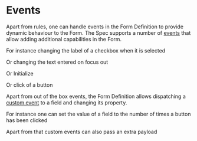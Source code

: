 
# Events

Apart from rules, one can handle events in the Form Definition to provide dynamic behaviour to the Form. The Spec
supports a number of [events](https://git.corp.adobe.com/pages/livecycle/af2-docs/spec/latest/#_events) that allow
adding additional capabilities in the Form.

For instance changing the label of a checkbox when it is selected

<Story id="adaptive-form-dynamic-behaviour-events--change" />

Or changing the text entered on focus out

<Story id="adaptive-form-dynamic-behaviour-events--blur" />

Or Initialize

<Story id="adaptive-form-dynamic-behaviour-events--initialize" />

Or click of a button

<Story id="adaptive-form-dynamic-behaviour-events--click" />


Apart from out of the box events, the Form Definition allows dispatching a
[custom event](https://git.corp.adobe.com/pages/livecycle/af2-docs/spec/latest/#_custom_events) to a field and changing
its property.

For instance one can set the value of a field to the number of times a button has been clicked

<Story id="adaptive-form-dynamic-behaviour-events-custom-events--dispatch" />

Apart from that custom events can also pass an extra payload

<Story id="adaptive-form-dynamic-behaviour-events-custom-events--dispatch-with-payload" />


<Story id="adaptive-form-dynamic-behaviour-events-custom-events--fetch-data" />

